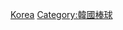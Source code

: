 {{Catnav|頁面分類|人类社会|组织|體育組織|棒球隊}}
{{Catnav|頁面分類|...|球類運動|棒球|棒球隊}}
{{Commonscat|Baseball teams in South Korea}}
[[Category:各國棒球隊|Korea]]
[[Category:韓國棒球|Category:韓國棒球]]